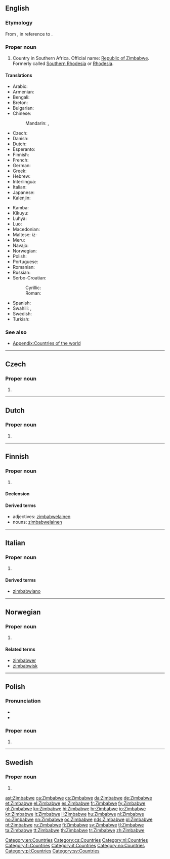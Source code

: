 {{also|zimbabwe}}
==English==
{{wikipedia}}

===Etymology===
From {{etyl|sn}} {{term|dzimba-dze-mabwe||house of stones}}, in reference to {{w|Great Zimbabwe}}.

===Proper noun===
{{en-proper noun}}

# Country in Southern Africa. Official name: [[Republic of Zimbabwe]]. Formerly called [[Southern Rhodesia]] or [[Rhodesia]].

====Translations====
{{trans-top|Republic of Zimbabwe}}
* Arabic: {{t-|ar|زيمبابوي|m|tr=Ziimbaabwiy}}
* Armenian: {{t-|hy|Զիմբաբվե|tr=Zimbabve}}
* Bengali: {{t-|bn|জিম্বাবুয়ে}}
* Breton: {{t-|br|Zimbabwe|xs=Breton}} {{g|br}}
* Bulgarian: {{t-|bg|Зимбабве}}
* Chinese:
*: Mandarin: {{t-|cmn|津巴布韋|sc=Hani}}, {{t-|cmn|津巴布韦|tr=Jīnbābùwéi|sc=Hani}}
* Czech: {{t+|cs|Zimbabwe|n}}
* Danish: {{t+|da|Zimbabwe}}
* Dutch: {{t+|nl|Zimbabwe}}
* Esperanto: {{t-|eo|Zimbabvo}}
* Finnish: {{t+|fi|Zimbabwe}}
* French: {{t+|fr|Zimbabwe|m}}
* German: {{t+|de|Simbabwe}}
* Greek: {{t+|el|Ζιμπάμπουε|f}}
* Hebrew: {{t-|he|זימבבואה}}
* Interlingua: {{t-|ia|Zimbabwe|xs=Interlingua}}
* Italian: {{t-|it|Zimbabwe|m}}
* Japanese: {{t-|ja|ジンバブエ|tr=Jinbabue}}
* Kalenjin: {{tø|kln|Zimbabwe}}
{{trans-mid}}
* Kamba: {{tø|kam|Zimbabwe}}
* Kikuyu: {{tø|ki|Zimbabwe}}
* Luhya: {{tø|luy|Zimbabwe}}
* Luo: {{tø|luo|Zimbabwe}}
* Macedonian: {{t+|mk|Зимбабве|n|tr=Zimbábve}}
* Maltese: iż-{{t-|mt|Żimbabwe|xs=Maltese}}
* Meru: {{tø|mer|Zimbabwe}}
* Navajo: {{tø|nv|Hooghan Tsé Bee Ádaalyaaí bikéyah}}
* Norwegian: {{t+|no|Zimbabwe}}
* Polish: {{t+|pl|Zimbabwe}}
* Portuguese: {{t+|pt|Zimbabué}}
* Romanian: {{t-|ro|Zimbabwe}}
* Russian: {{qualifier|indeclinable}} {{t+|ru|Зимбабве|n|tr=Zimbábve}}
* Serbo-Croatian:
*: Cyrillic: {{t-|sh|Зимбабве|m}}
*: Roman: {{t-|sh|Zimbabve|m}}
* Spanish: {{t+|es|Zimbabue}}
* Swahili: {{t+|sw|bepari|xs=Swahili}}, {{t-|sw|Zimbabwe|xs=Swahili}}
* Swedish: {{t+|sv|Zimbabwe}}
* Turkish: {{t+|tr|Zimbabve}}
{{trans-bottom}}

===See also===
* [[Appendix:Countries of the world]]

[[Category:en:Countries]]

----

==Czech==

===Proper noun===
{{cs-proper noun|g=n}}

# {{l|en|Zimbabwe}}

[[Category:cs:Countries]]

----

==Dutch==

===Proper noun===
{{head|nl|proper noun|g=n}}

# {{l|en|Zimbabwe}}

[[Category:nl:Countries]]

----

==Finnish==
{{Finnish index|z}}

===Proper noun===
{{head|fi|proper noun|sort=Zimbabve}}

# {{l|en|Zimbabwe}}

====Declension====
{{fi-decl-nalle|Zimbabw|nopl=1}}

====Derived terms====
* adjectives: [[zimbabwelainen]]
* nouns: [[zimbabwelainen]]

[[Category:fi:Countries]]

----

==Italian==
{{wikipedia|lang=it}}

===Proper noun===
{{it-proper noun|g=m}}

# {{l|en|Zimbabwe}}

====Derived terms====
* [[zimbabwiano]]

[[Category:it:Countries]]

----

==Norwegian==

===Proper noun===
{{head|no|proper noun}}

# {{l|en|Zimbabwe}}

====Related terms====
* [[zimbabwer]]
* [[zimbabwisk]]

[[Category:no:Countries]]

----

==Polish==

===Pronunciation===
* {{IPA|/z̪imˈbabvɛ/|lang=pl}}
* {{audio|Pl-Zimbabwe.ogg|Audio}}

===Proper noun===
{{head|pl|proper noun|g=n|undeclinable}}

# {{l|en|Zimbabwe}}

[[Category:pl:Countries]]

----

==Swedish==

===Proper noun===
{{head|sv|proper noun}}

# {{l|en|Zimbabwe}}

[[Category:sv:Countries]]

[[ast:Zimbabwe]]
[[ca:Zimbabwe]]
[[cs:Zimbabwe]]
[[da:Zimbabwe]]
[[de:Zimbabwe]]
[[et:Zimbabwe]]
[[el:Zimbabwe]]
[[es:Zimbabwe]]
[[fr:Zimbabwe]]
[[fy:Zimbabwe]]
[[gl:Zimbabwe]]
[[ko:Zimbabwe]]
[[hi:Zimbabwe]]
[[hr:Zimbabwe]]
[[io:Zimbabwe]]
[[kn:Zimbabwe]]
[[lt:Zimbabwe]]
[[li:Zimbabwe]]
[[hu:Zimbabwe]]
[[nl:Zimbabwe]]
[[no:Zimbabwe]]
[[nn:Zimbabwe]]
[[oc:Zimbabwe]]
[[nds:Zimbabwe]]
[[pl:Zimbabwe]]
[[pt:Zimbabwe]]
[[ru:Zimbabwe]]
[[fi:Zimbabwe]]
[[sv:Zimbabwe]]
[[tl:Zimbabwe]]
[[ta:Zimbabwe]]
[[tt:Zimbabwe]]
[[th:Zimbabwe]]
[[tr:Zimbabwe]]
[[zh:Zimbabwe]]